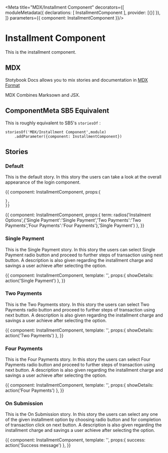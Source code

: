
<Meta title="MDX/Installment Component" decorators={[
    moduleMetadata({
        declarations: [
            InstallmentComponent
        ],
        provider: [{}]
    }),
]} parameters={{
    component: InstallmentComponent
}}/>

# Installment Component 

This is the installment component.

## MDX

Stotybook Docs allows you to mix stories and documentation in 
[MDX Format](https://mdxjs.com/)

MDX Combines Marksown and JSX.

## ComponentMeta SB5 Equivalent

This is roughly equivalent to SB5's `storiesOf` :

```
storiesOf('MDX/Installment Component',module)
    .addParameter({component: InstallmentComponent})

```

## Stories

### Default

This is the default story. In this story the users can take a look at the overall
appearance of the login component.

<Preview>
  <Story name="Default">{{
    component: InstallmentComponent,
    props:{
      
    },
    }}    
  </Story>
</Preview>

<Preview>
  <Story name="Valid">{{
    component: InstallmentComponent,
    props:{
      term: radios('Instalment Options',{'Single Payment':'Single Payment','Two Payments':'Two Payments','Four Payments':'Four Payments'},'Single Payment')
    },
    }}    
  </Story>
</Preview>

### Single Payment

This is the Single Payment story. In this story the users can select Single Payment radio button and proceed to 
further steps of transaction using next button. A description is also given regarding the installment charge and savings a
user achieve after selecting the option. 

<Preview>
  <Story name="Single Payment">{{
    component: InstallmentComponent,
    template: '<app-installment (OnSinglePayment)="showDetails($event)"></app-installment>',
    props:{
        showDetails: action('Single Payment')
    },
    }}    
  </Story>
</Preview>

### Two Payments

This is the Two Payments story. In this story the users can select Two Payments radio button and proceed to 
further steps of transaction using next button. A description is also given regarding the installment charge and savings a
user achieve after selecting the option.

<Preview>
  <Story name="Two Payments">{{
    component: InstallmentComponent,
    template: '<app-installment (OnTwoPayments)="showDetails($event)"></app-installment>',
    props:{
        showDetails: action('Two Payments')
    },
    }}    
  </Story>
</Preview>

### Four Payments

This is the Four Payments story. In this story the users can select Four Payments radio button and proceed to 
further steps of transaction using next button. A description is also given regarding the installment charge and savings a
user achieve after selecting the option.

<Preview>
  <Story name="Four Payments">{{
    component: InstallmentComponent,
    template: '<app-installment (OnFourPayments)="showDetails($event)"></app-installment>',
    props:{
        showDetails: action('Four Payments')
    },
    }}    
  </Story>
</Preview>

### On Submission

This is the On Submission story. In this story the users can select any one of the given installment option by choosing radio button 
and for completion of transaction click on next button. A description is also given regarding the installment charge and savings a
user achieve after selecting the option.

<Preview>
  <Story name="On Submission">{{
    component: InstallmentComponent,
    template: '<app-installment (OnSubmission)="success($event)"></app-installment>',
    props:{
        success: action('Success message')
    },
    }}    
  </Story>
</Preview>